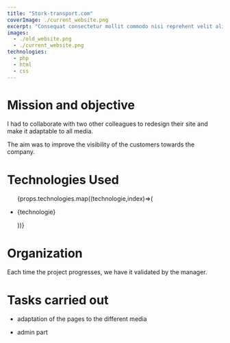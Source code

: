 ```yaml
---
title: "Stork-transport.com"
coverImage: ./current_website.png
excerpt: "Consequat consectetur mollit commodo nisi reprehent velit aliqua quis nisi laborum."
images: 
  - ./old_website.png
  - ./current_website.png
technologies:
  - php
  - html
  - css
---
```

# Mission and objective

I had to collaborate with two other colleagues to redesign their site and make it adaptable to all media.

The aim was to improve the visibility of the customers towards the company. 
# Technologies Used

<ul>
 {props.technologies.map((technologie,index)=>(
    <li key={index}>
       <p>{technologie}</p> 
      </li>
 ))} 
 </ul>
 

# Organization

Each time the project progresses, we have it validated by the manager.
 
# Tasks carried out

- adaptation of the pages to the different media

- admin part